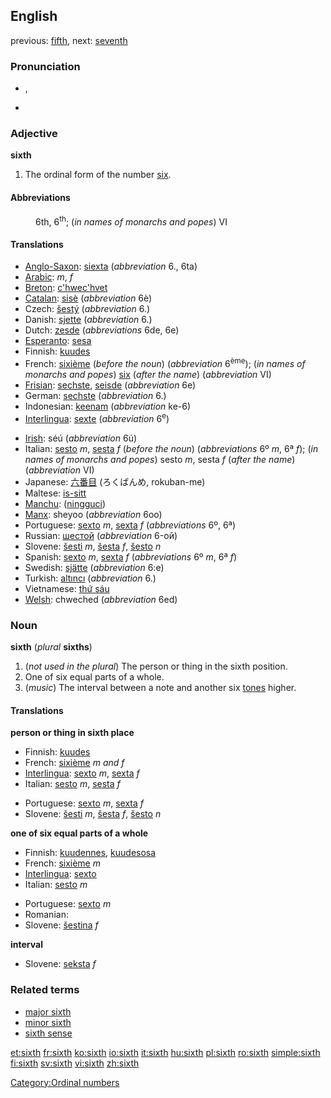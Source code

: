 {{wikipedia}}
==English==

previous: [[fifth]], next: [[seventh]]

===Pronunciation===
*{{IPA|/sɪksθ/}}, {{SAMPA|/sIksT/}}
*{{audio|en-us-sixth.ogg|Audio (US)}}

===Adjective===
'''sixth'''
# The ordinal form of the number [[six]].

====Abbreviations====
:6th, 6<sup>th</sup>; (''in names of monarchs and popes'') VI

====Translations====
{{top}}
*[[Anglo-Saxon]]: [[siexta]] (''abbreviation'' 6., 6ta)
*[[Arabic]]: {{ARchar|[[سادِس]]}} {{IPAchar|(saːdis)}} ''m'', {{ARchar|[[َسادِسَة]]}} {{IPAchar|(saːdisa)}}  ''f''
*[[Breton]]: [[c'hwec'hvet]]
*[[Catalan]]: [[sisè]] (''abbreviation'' 6è)
*Czech: [[šestý]] (''abbreviation'' 6.)
*Danish: [[sjette]] (''abbreviation'' 6.)
*Dutch: [[zesde]] (''abbreviations'' 6de, 6e)
*[[Esperanto]]: [[sesa]]
*Finnish: [[kuudes]] 
*French: [[sixième]] (''before the noun'') (''abbreviation'' 6<sup>ème</sup>); (''in names of monarchs and popes'') [[six]] (''after the name'') (''abbreviation'' VI)
*[[Frisian]]: [[sechste]], [[seisde]] (''abbreviation'' 6e)
*German: [[sechste]] (''abbreviation'' 6.)
*Indonesian: [[keenam]] (''abbreviation'' ke-6)
*[[Interlingua]]: [[sexte]] (''abbreviation'' 6<sup>e</sup>)
{{mid}}
*[[Irish]]: séú (''abbreviation'' 6ú)
*Italian: [[sesto]] ''m'', [[sesta]] ''f'' (''before the noun'') (''abbreviations'' 6º ''m'', 6ª ''f''); (''in names of monarchs and popes'') sesto ''m'', sesta ''f'' (''after the name'') (''abbreviation'' VI)
*Japanese: [[六番目]] (ろくばんめ, rokuban-me)
*Maltese: [[is-sitt]]
*[[Manchu]]: ([[ningguci]])
*[[Manx]]: sheyoo (''abbreviation'' 6oo)
*Portuguese: [[sexto]] ''m'', [[sexta]] ''f'' (''abbreviations'' 6º, 6ª)
*Russian: [[шестой]] (''abbreviation'' 6-ой)
*Slovene: [[šesti]] ''m'', [[šesta]] ''f'', [[šesto]] ''n''
*Spanish: [[sexto]] ''m'', [[sexta]] ''f'' (''abbreviations'' 6º ''m'', 6ª ''f'')
*Swedish: [[sjätte]] (''abbreviation'' 6:e)
*Turkish: [[altıncı]] (''abbreviation'' 6.)
*Vietnamese: [[thứ sáu]]
*[[Welsh]]: chweched (''abbreviation'' 6ed)
{{bottom}}

===Noun===
'''sixth''' (''plural'' '''sixths''')

#(''not used in the plural'') The person or thing in the sixth position.
#One of six equal parts of a whole.
#(''music'') The interval between a note and another six [[tone]]s higher.

====Translations====

'''person or thing in sixth place'''
{{top}}
*Finnish: [[kuudes]]
*French: [[sixième]] ''m and f''
*[[Interlingua]]: [[sexto]] ''m'', [[sexta]] ''f''
*Italian: [[sesto]] ''m'', [[sesta]] ''f''
{{mid}}
*Portuguese: [[sexto]] ''m'', [[sexta]] ''f''
*Slovene: [[šesti]] ''m'', [[šesta]] ''f'', [[šesto]] ''n''
{{bottom}}

'''one of six equal parts of a whole'''
{{top}}
*Finnish: [[kuudennes]], [[kuudesosa]]
*French: [[sixième]] ''m''
*[[Interlingua]]: [[sexto]]
*Italian: [[sesto]] ''m''
{{mid}}
*Portuguese: [[sexto]] ''m''
*Romanian: {{trad|ro|şesime}} {{f}}
*Slovene: [[šestina]] ''f''
{{bottom}}

'''interval'''
{{top}}
{{mid}}
*Slovene: [[seksta]] ''f''
{{bottom}}

===Related terms===
*[[major sixth]]
*[[minor sixth]]
*[[sixth sense]]

[[Category:Ordinal numbers]]

[[et:sixth]]
[[fr:sixth]]
[[ko:sixth]]
[[io:sixth]]
[[it:sixth]]
[[hu:sixth]]
[[pl:sixth]]
[[ro:sixth]]
[[simple:sixth]]
[[fi:sixth]]
[[sv:sixth]]
[[vi:sixth]]
[[zh:sixth]]